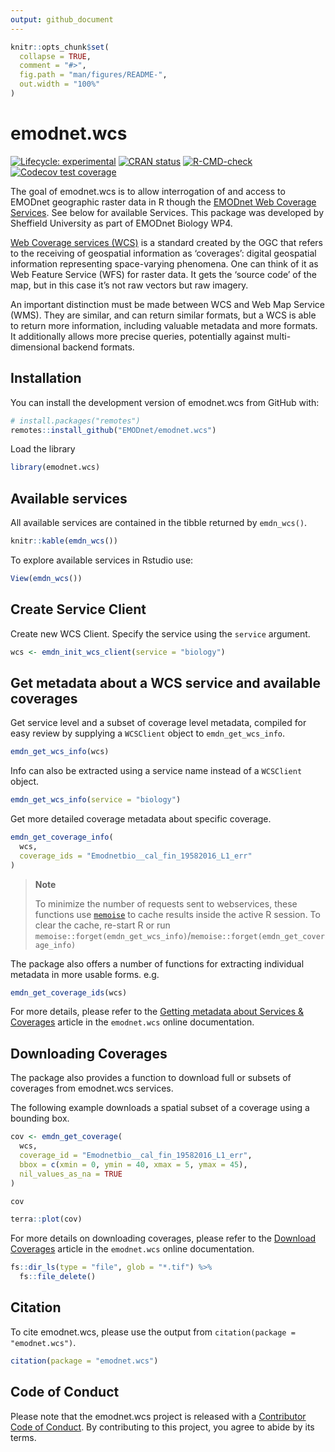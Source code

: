 ```yaml
---
output: github_document
---
```


<!-- README.md is generated from README.Rmd. Please edit that file -->

```r
knitr::opts_chunk$set(
  collapse = TRUE,
  comment = "#>",
  fig.path = "man/figures/README-",
  out.width = "100%"
)
```

# emodnet.wcs

<!-- badges: start -->
[![Lifecycle: experimental](https://img.shields.io/badge/lifecycle-experimental-orange.svg)](https://lifecycle.r-lib.org/articles/stages.html#experimental)
[![CRAN status](https://www.r-pkg.org/badges/version/emodnet.wcs)](https://CRAN.R-project.org/package=emodnet.wcs)
[![R-CMD-check](https://github.com/EMODnet/emodnet.wcs/actions/workflows/R-CMD-check.yaml/badge.svg)](https://github.com/EMODnet/emodnet.wcs/actions/workflows/R-CMD-check.yaml)
[![Codecov test coverage](https://codecov.io/gh/EMODnet/emodnet.wcs/branch/main/graph/badge.svg)](https://app.codecov.io/gh/EMODnet/emodnet.wcs?branch=master)
<!-- badges: end -->


The goal of emodnet.wcs is to allow interrogation of and access to EMODnet geographic raster data in R though the [EMODnet Web Coverage Services](https://github.com/EMODnet/Web-Service-Documentation#web-coverage-service-wcs). See below for available Services. This package was developed by Sheffield University as part of EMODnet Biology WP4.

[Web Coverage services (WCS)](https://www.ogc.org/standards/wcs) is a standard created by the OGC that refers to the receiving of geospatial information as ‘coverages’: digital geospatial information representing space-varying phenomena. One can think of it as Web Feature Service (WFS) for raster data. It gets the ‘source code’ of the map, but in this case it's not raw vectors but raw imagery.

An important distinction must be made between WCS and Web Map Service (WMS). They are similar, and can return similar formats, but a WCS is able to return more information, including valuable metadata and more formats. It additionally allows more precise queries, potentially against multi-dimensional backend formats.

## Installation

You can install the development version of emodnet.wcs from GitHub with:

``` r
# install.packages("remotes")
remotes::install_github("EMODnet/emodnet.wcs")
```
Load the library 
```r
library(emodnet.wcs)
```

## Available services

All available services are contained in the tibble returned by `emdn_wcs()`.


```r

knitr::kable(emdn_wcs())
```

To explore available services in Rstudio use:

```r
View(emdn_wcs())
```


## Create Service Client

Create new WCS Client.  Specify the service using the `service` argument. 

```r
wcs <- emdn_init_wcs_client(service = "biology")
```


## Get metadata about a WCS service and available coverages

Get service level and a subset of coverage level metadata, compiled for easy review by supplying a `WCSClient` object to `emdn_get_wcs_info`.

```r
emdn_get_wcs_info(wcs)
```

Info can also be extracted using a service name instead of a `WCSClient` object.

```r
emdn_get_wcs_info(service = "biology")
```

Get more detailed coverage metadata about specific coverage. 

```r
emdn_get_coverage_info(
  wcs,
  coverage_ids = "Emodnetbio__cal_fin_19582016_L1_err"
)
```


> **Note** 
>
> To minimize the number of requests sent to webservices, these functions use [`memoise`](https://memoise.r-lib.org/) to cache results inside the active R session.
> To clear the cache, re-start R or run `memoise::forget(emdn_get_wcs_info)`/`memoise::forget(emdn_get_coverage_info)`

The package also offers a number of functions for extracting individual metadata in more usable forms. e.g.

```r
emdn_get_coverage_ids(wcs)
```

For more details, please refer to the [Getting metadata about Services & Coverages](https://emodnet.github.io/emodnet.wcs/articles/metadata.html) article in the `emodnet.wcs` online documentation.


## Downloading Coverages

The package also provides a function to download full or subsets of coverages from emodnet.wcs services.

The following example downloads a spatial subset of a coverage using a bounding box.

```r
cov <- emdn_get_coverage(
  wcs,
  coverage_id = "Emodnetbio__cal_fin_19582016_L1_err",
  bbox = c(xmin = 0, ymin = 40, xmax = 5, ymax = 45),
  nil_values_as_na = TRUE
)

cov
```

```r
terra::plot(cov)
```

For more details on downloading coverages, please refer to the [Download Coverages](https://emodnet.github.io/emodnet.wcs/articles/coverages.html) article in the `emodnet.wcs` online documentation.


```r
fs::dir_ls(type = "file", glob = "*.tif") %>%
  fs::file_delete()
```


## Citation

To cite emodnet.wcs, please use the output from `citation(package = "emodnet.wcs")`.

```r
citation(package = "emodnet.wcs")
```



## Code of Conduct

Please note that the emodnet.wcs project is released with a [Contributor Code of Conduct](https://emodnet.github.io/emodnet.wcs/CODE_OF_CONDUCT.html). By contributing to this project, you agree to abide by its terms.
